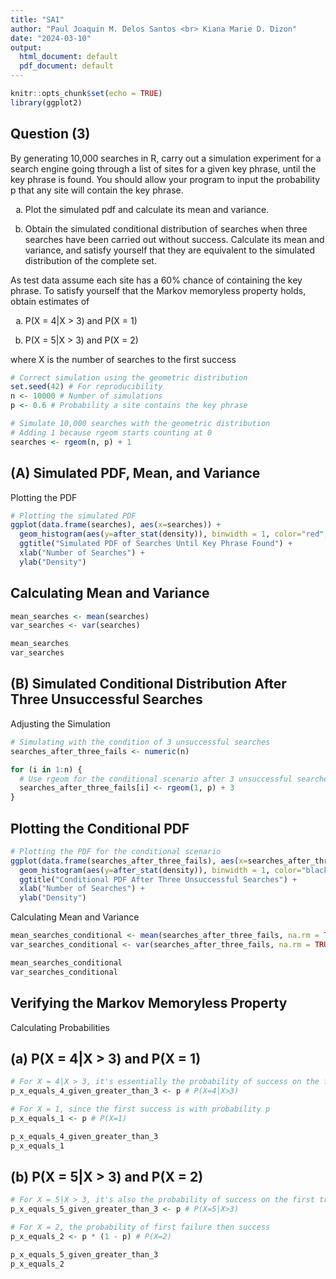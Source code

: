 ---
title: "SA1"
author: "Paul Joaquin M. Delos Santos <br> Kiana Marie D. Dizon"
date: "2024-03-10"
output:
  html_document: default
  pdf_document: default
---

```{r setup}
knitr::opts_chunk$set(echo = TRUE)
library(ggplot2)
```

## Question (3)

By generating 10,000 searches in R, carry out a simulation experiment for a
search engine going through a list of sites for a given key phrase, until the key
phrase is found. You should allow your program to input the probability p that
any site will contain the key phrase.

(a) Plot the simulated pdf and calculate its mean and variance.


(b) Obtain the simulated conditional distribution of searches when three
searches have been carried out without success. Calculate its mean and
variance, and satisfy yourself that they are equivalent to the simulated
distribution of the complete set.

As test data assume each site has a 60% chance of containing the key phrase.
To satisfy yourself that the Markov memoryless property holds, obtain estimates of

(a) P(X = 4|X > 3) and P(X = 1)

(b) P(X = 5|X > 3) and P(X = 2)

where X is the number of searches to the first success




```{r 3}
# Correct simulation using the geometric distribution
set.seed(42) # For reproducibility
n <- 10000 # Number of simulations
p <- 0.6 # Probability a site contains the key phrase

# Simulate 10,000 searches with the geometric distribution
# Adding 1 because rgeom starts counting at 0
searches <- rgeom(n, p) + 1

```

## (A) Simulated PDF, Mean, and Variance

 Plotting the PDF

```{r A}
# Plotting the simulated PDF
ggplot(data.frame(searches), aes(x=searches)) +
  geom_histogram(aes(y=after_stat(density)), binwidth = 1, color="red", fill="blue") +
  ggtitle("Simulated PDF of Searches Until Key Phrase Found") +
  xlab("Number of Searches") +
  ylab("Density")

```

## Calculating Mean and Variance
```{r }
mean_searches <- mean(searches)
var_searches <- var(searches)

mean_searches
var_searches


```

## (B) Simulated Conditional Distribution After Three Unsuccessful Searches 

Adjusting the Simulation

```{r B}
# Simulating with the condition of 3 unsuccessful searches
searches_after_three_fails <- numeric(n)

for (i in 1:n) {
  # Use rgeom for the conditional scenario after 3 unsuccessful searches
  searches_after_three_fails[i] <- rgeom(1, p) + 3
}

```


## Plotting the Conditional PDF
```{r B1}
# Plotting the PDF for the conditional scenario
ggplot(data.frame(searches_after_three_fails), aes(x=searches_after_three_fails)) +
  geom_histogram(aes(y=after_stat(density)), binwidth = 1, color="black", fill="green") +
  ggtitle("Conditional PDF After Three Unsuccessful Searches") +
  xlab("Number of Searches") +
  ylab("Density")
```

Calculating Mean and Variance
```{r }
mean_searches_conditional <- mean(searches_after_three_fails, na.rm = TRUE)
var_searches_conditional <- var(searches_after_three_fails, na.rm = TRUE)

mean_searches_conditional
var_searches_conditional

```

## Verifying the Markov Memoryless Property

Calculating Probabilities

## (a) P(X = 4|X > 3) and P(X = 1)
```{r }
# For X = 4|X > 3, it's essentially the probability of success on the first trial
p_x_equals_4_given_greater_than_3 <- p # P(X=4|X>3)

# For X = 1, since the first success is with probability p
p_x_equals_1 <- p # P(X=1) 

p_x_equals_4_given_greater_than_3
p_x_equals_1

```

## (b) P(X = 5|X > 3) and P(X = 2)
```{r }
# For X = 5|X > 3, it's also the probability of success on the first trial after 3 failures
p_x_equals_5_given_greater_than_3 <- p # P(X=5|X>3)

# For X = 2, the probability of first failure then success
p_x_equals_2 <- p * (1 - p) # P(X=2)

p_x_equals_5_given_greater_than_3
p_x_equals_2


```

